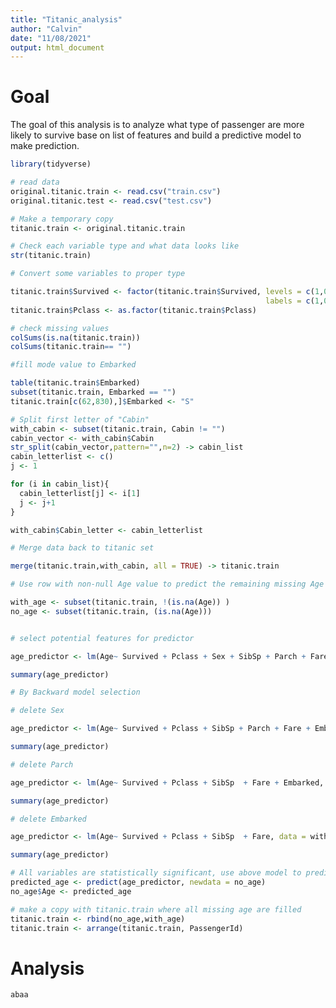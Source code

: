 ```yaml
---
title: "Titanic_analysis"
author: "Calvin"
date: "11/08/2021"
output: html_document
---
```


# Goal
The goal of this analysis is to analyze what type of passenger are more
likely to survive base on list of features and build a predictive model
to make prediction.


```r
library(tidyverse)

# read data
original.titanic.train <- read.csv("train.csv")
original.titanic.test <- read.csv("test.csv")

# Make a temporary copy
titanic.train <- original.titanic.train

# Check each variable type and what data looks like
str(titanic.train)


```

```r

# Convert some variables to proper type

titanic.train$Survived <- factor(titanic.train$Survived, levels = c(1,0),
                                                         labels = c(1,0))
titanic.train$Pclass <- as.factor(titanic.train$Pclass)

# check missing values
colSums(is.na(titanic.train))
colSums(titanic.train== "")

#fill mode value to Embarked

table(titanic.train$Embarked)
subset(titanic.train, Embarked == "")
titanic.train[c(62,830),]$Embarked <- "S"

# Split first letter of "Cabin" 
with_cabin <- subset(titanic.train, Cabin != "")
cabin_vector <- with_cabin$Cabin
str_split(cabin_vector,pattern="",n=2) -> cabin_list
cabin_letterlist <- c()
j <- 1

for (i in cabin_list){
  cabin_letterlist[j] <- i[1]
  j <- j+1
}

with_cabin$Cabin_letter <- cabin_letterlist

# Merge data back to titanic set

merge(titanic.train,with_cabin, all = TRUE) -> titanic.train
```


```r

# Use row with non-null Age value to predict the remaining missing Age values

with_age <- subset(titanic.train, !(is.na(Age)) )
no_age <- subset(titanic.train, (is.na(Age)))


# select potential features for predictor

age_predictor <- lm(Age~ Survived + Pclass + Sex + SibSp + Parch + Fare + Embarked, data = with_age)

summary(age_predictor)

# By Backward model selection

# delete Sex

age_predictor <- lm(Age~ Survived + Pclass + SibSp + Parch + Fare + Embarked, data = with_age)

summary(age_predictor)

# delete Parch

age_predictor <- lm(Age~ Survived + Pclass + SibSp  + Fare + Embarked, data = with_age)

summary(age_predictor)

# delete Embarked

age_predictor <- lm(Age~ Survived + Pclass + SibSp  + Fare, data = with_age)

summary(age_predictor)

# All variables are statistically significant, use above model to predict missing age
predicted_age <- predict(age_predictor, newdata = no_age)
no_age$Age <- predicted_age

# make a copy with titanic.train where all missing age are filled
titanic.train <- rbind(no_age,with_age)
titanic.train <- arrange(titanic.train, PassengerId)
```


# Analysis
```r
abaa
```


